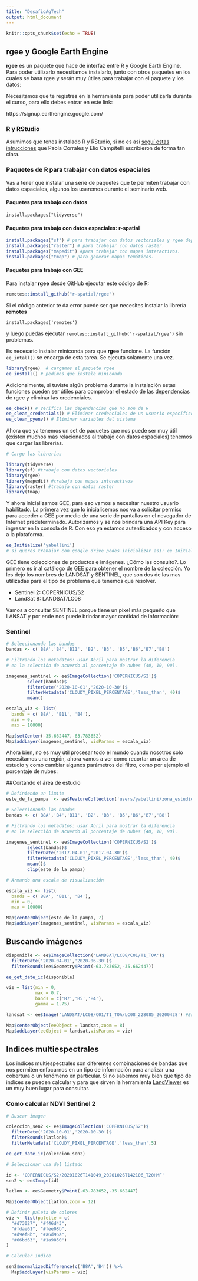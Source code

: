 ---
title: "DesafioAgTech"
output: html_document
---

```{r setup, include=FALSE}
knitr::opts_chunk$set(echo = TRUE)
```

## rgee y Google Earth Engine

**rgee** es un paquete que hace de interfaz entre R y Google Earth Engine.  Para poder utilizarlo necesitamos instalarlo, junto con otros paquetes en los cuales se basa rgee y serán muy útiles para trabajar con el paquete y los datos:

Necesitamos que te registres en la herramienta para poder utilizarla durante el curso, para ello debes entrar en este link:

https://signup.earthengine.google.com/

### R y RStudio

Asumimos que tenes instalado R y RStudio, si no es así [seguí estas intrucciones](https://paocorrales.github.io/deExcelaR/instalacion.html) que Paola Corrales y Elio Campitelli escribieron de forma tan clara.

### Paquetes de R para trabajar con datos espaciales

Vas a tener que instalar una serie de paquetes que te permiten trabajar con datos espaciales, algunos los usaremos durante el seminario web.

#### Paquetes para trabajo con datos
`install.packages("tidyverse")`

#### Paquetes para trabajo con datos espaciales: r-spatial

```{r}
install.packages("sf") # para trabajar con datos vectoriales y rgee depende de sf
install.packages("raster") # para trabajar con datos raster.
install.packages("mapedit") #para trabajar con mapas interactivos.
install.packages("tmap") # para generar mapas temáticos.
```

#### Paquetes para trabajo con GEE

Para instalar **rgee** desde GitHub ejecutar este código de R:


```{r}
remotes::install_github("r-spatial/rgee")
```

Si el código anterior te da error puede ser que necesites instalar la librería **remotes**

`install.packages('remotes')`

y luego puedas ejecutar `remotes::install_github('r-spatial/rgee')` sin problemas.

Es necesario instalar miniconda para que **rgee** funcione. La función `ee_intall()` se encarga de esta tarea.  Se ejecuta solamente una vez.

```{r message=FALSE, warning=FALSE}
library(rgee)  # cargamos el paquete rgee
ee_install() # pedimos que instale miniconda

```

Adicionalmente, si tuviste algún problema durante la instalación estas funciones pueden ser útiles para comprobar el estado de las dependencias de rgee y eliminar las credenciales. 

```{r}
ee_check() # Verifica las dependencias que no son de R
ee_clean_credentials() # Eliminar credenciales de un usuario específico
ee_clean_pyenv() # Eliminar variables del sistema
```

Ahora que ya tenemos un set de paquetes que nos puede ser muy útil (existen muchos más relacionados al trabajo con datos espaciales) tenemos que cargar las librerias.


```{r message=FALSE, warning=FALSE}
# Cargo las librerías

library(tidyverse)
library(sf) #trabaja con datos vectoriales
library(rgee)
library(mapedit) #trabaja con mapas interactivos
library(raster) #trabaja con datos raster
library(tmap)

```

Y ahora inicializamos GEE, para eso vamos a necesitar nuestro usuario habilitado.  La primera vez que lo inicialicemos nos va a solicitar permiso para acceder a GEE por medio de una serie de pantallas en el nevegador de Internet predeterminado.  Autorizamos y se nos brindará una API Key para ingresar en la consola de R. Con eso ya estamos autenticados y con acceso a la plataforma.

```{r}
ee_Initialize('yabellini')
# si queres trabajar con google drive podes inicializar así: ee_Initialize('yabellini', drive = TRUE)
```

GEE tiene colecciones de productos e imágenes.  ¿Cómo las consulto?. Lo primero es ir al catálogo de GEE para obtener el nombre de la colección.  Yo les dejo los nombres de LANDSAT y SENTINEL, que son dos de las mas utilizadas para el tipo de problema que tenemos que resolver.

* Sentinel 2: COPERNICUS/S2
* LandSat 8: LANDSAT/LC08

Vamos a consultar SENTINEL porque tiene un pixel más pequeño que LANSAT y por ende nos puede brindar mayor cantidad de información: 


### Sentinel

```{r}
# Seleccionando las bandas
bandas <- c('B8A','B4','B11', 'B2', 'B3', 'B5','B6','B7','B8')

# Filtrando los metadatos: usar Abril para mostrar la diferencia 
# en la selección de acuerdo al porcentaje de nubes (40, 10, 90).

imagenes_sentinel <- ee$ImageCollection('COPERNICUS/S2')$
        select(bandas)$
        filterDate('2020-10-01','2020-10-30')$
        filterMetadata('CLOUDY_PIXEL_PERCENTAGE','less_than', 40)$
        mean()

escala_viz <- list(
  bands = c('B8A', 'B11', 'B4'),
  min = 0,
  max = 10000)

Map$setCenter(-35.662447,-63.783652)
Map$addLayer(imagenes_sentinel, visParams = escala_viz)
```

Ahora bien, no es muy útil procesar todo el mundo cuando nosotros solo necesitamos una región, ahora vamos a ver como recortar un área de estudio y como cambiar algunos parámetros del filtro, como por ejemplo el porcentaje de nubes:

##Cortando el área de estudio

```{r}
# Definiendo un limite
este_de_la_pampa  <- ee$FeatureCollection('users/yabellini/zona_estudio')

# Seleccionando las bandas
bandas <- c('B8A','B4','B11', 'B2', 'B3', 'B5','B6','B7','B8')

# Filtrando los metadatos: usar Abril para mostrar la diferencia 
# en la selección de acuerdo al porcentaje de nubes (40, 10, 90).

imagenes_sentinel <- ee$ImageCollection('COPERNICUS/S2')$
        select(bandas)$
        filterDate('2017-04-01','2017-04-30')$
        filterMetadata('CLOUDY_PIXEL_PERCENTAGE','less_than', 40)$
        mean()$
        clip(este_de_la_pampa)

# Armando una escala de visualización

escala_viz <- list(
  bands = c('B8A', 'B11', 'B4'),
  min = 0,
  max = 10000)

Map$centerObject(este_de_la_pampa, 7)
Map$addLayer(imagenes_sentinel, visParams = escala_viz)

```

## Buscando imágenes

```{r,eval=FALSE}

disponible <- ee$ImageCollection('LANDSAT/LC08/C01/T1_TOA')$
  filterDate('2020-04-01','2020-06-30')$
  filterBounds(ee$Geometry$Point(-63.783652,-35.662447))

ee_get_date_ic(disponible)

viz = list(min = 0,
           max = 0.7,
           bands = c('B7','B5','B4'),
           gamma = 1.75)

landsat <- ee$Image('LANDSAT/LC08/C01/T1_TOA/LC08_228085_20200428') #Este ID lo saqué del listado anterior

Map$centerObject(eeObject = landsat,zoom = 8)
Map$addLayer(eeObject = landsat,visParams = viz)

```

## Indices multiespectrales

Los indices multiespectrales son diferentes combinaciones de bandas que nos permiten enfocarnos en un tipo de información para analizar una cobertura o un fenómeno en particular.  Si no sabemos muy bien que tipo de indices se pueden calcular y para que sirven la herramienta [LandViewer](https://eos.com/landviewer/) es un muy buen lugar para consultar.

### Como calcular NDVI Sentinel 2

```{r}
# Buscar imagen

coleccion_sen2 <- ee$ImageCollection('COPERNICUS/S2')$
  filterDate('2020-10-01','2020-10-30')$
  filterBounds(latlon)$
  filterMetadata('CLOUDY_PIXEL_PERCENTAGE','less_than',5)

ee_get_date_ic(coleccion_sen2)

# Seleccionar una del listado

id <- 'COPERNICUS/S2/20201026T141049_20201026T142106_T20HMF'
sen2 <- ee$Image(id)

latlon <- ee$Geometry$Point(-63.783652,-35.662447)

Map$centerObject(latlon,zoom = 12)

# Definir paleta de colores
viz <- list(palette = c(
  "#d73027", "#f46d43", 
  "#fdae61", "#fee08b",
  "#d9ef8b", "#a6d96a",
  "#66bd63", "#1a9850")
)

# Calcular indice

sen2$normalizedDifference(c('B8A','B4')) %>% 
  Map$addLayer(visParams = viz)
```

